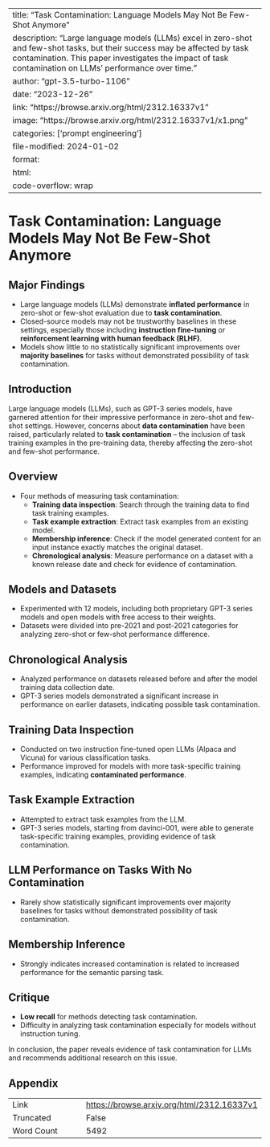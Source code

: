 
---
title: "Task Contamination: Language Models May Not Be Few-Shot Anymore"
description: "Large language models (LLMs) excel in zero-shot and few-shot tasks, but their success may be affected by task contamination. This paper investigates the impact of task contamination on LLMs' performance over time."
author: "gpt-3.5-turbo-1106"
date: "2023-12-26"
link: "https://browse.arxiv.org/html/2312.16337v1"
image: "https://browse.arxiv.org/html/2312.16337v1/x1.png"
categories: ['prompt engineering']
file-modified: 2024-01-02
format:
  html:
    code-overflow: wrap
---

# Task Contamination: Language Models May Not Be Few-Shot Anymore

## Major Findings
- Large language models (LLMs) demonstrate **inflated performance** in zero-shot or few-shot evaluation due to **task contamination**.
- Closed-source models may not be trustworthy baselines in these settings, especially those including **instruction fine-tuning** or **reinforcement learning with human feedback (RLHF)**.
- Models show little to no statistically significant improvements over **majority baselines** for tasks without demonstrated possibility of task contamination.
  
## Introduction
Large language models (LLMs), such as GPT-3 series models, have garnered attention for their impressive performance in zero-shot and few-shot settings. However, concerns about **data contamination** have been raised, particularly related to **task contamination** – the inclusion of task training examples in the pre-training data, thereby affecting the zero-shot and few-shot performance.

## Overview
- Four methods of measuring task contamination:
  - **Training data inspection**: Search through the training data to find task training examples.
  - **Task example extraction**: Extract task examples from an existing model.
  - **Membership inference**: Check if the model generated content for an input instance exactly matches the original dataset.
  - **Chronological analysis**: Measure performance on a dataset with a known release date and check for evidence of contamination.

## Models and Datasets
- Experimented with 12 models, including both proprietary GPT-3 series models and open models with free access to their weights.
- Datasets were divided into pre-2021 and post-2021 categories for analyzing zero-shot or few-shot performance difference.

## Chronological Analysis
- Analyzed performance on datasets released before and after the model training data collection date.
- GPT-3 series models demonstrated a significant increase in performance on earlier datasets, indicating possible task contamination.

## Training Data Inspection
- Conducted on two instruction fine-tuned open LLMs (Alpaca and Vicuna) for various classification tasks.
- Performance improved for models with more task-specific training examples, indicating **contaminated performance**.

## Task Example Extraction
- Attempted to extract task examples from the LLM.
- GPT-3 series models, starting from davinci-001, were able to generate task-specific training examples, providing evidence of task contamination.

## LLM Performance on Tasks With No Contamination
- Rarely show statistically significant improvements over majority baselines for tasks without demonstrated possibility of task contamination.

## Membership Inference
- Strongly indicates increased contamination is related to increased performance for the semantic parsing task.

## Critique
- **Low recall** for methods detecting task contamination.
- Difficulty in analyzing task contamination especially for models without instruction tuning.

In conclusion, the paper reveals evidence of task contamination for LLMs and recommends additional research on this issue.



## Appendix

|          |          |
|----------|----------|
| Link     | [https://browse.arxiv.org/html/2312.16337v1](https://browse.arxiv.org/html/2312.16337v1)       |
| Truncated       | False       |
| Word Count       | 5492       |